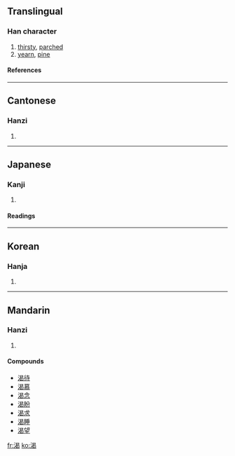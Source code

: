 {{see|渇}}

==Translingual==
===Han character===
{{Han char|rn=85|rad=水|as=09|sn=12|four=3612<sub>7</sub>|canj=水日心女 (EAPV)}}
# [[thirsty]], [[parch]]ed
# [[yearn]], [[pine]]
====References====
{{Han ref|kx=0635.090|dkj=17788|dj=1042.070|hdz=31676.040|uh=6E34|ud=28212|bh=B4F7|bd=46327}}

----
==Cantonese==
===Hanzi===
{{yue-hanzi|jyut=|y=hot3}}
# {{defn|Cantonese}}

----
==Japanese==
===Kanji===
{{ja-kanji|grade=|rs=水09}}
# {{defn|Japanese}} 
====Readings====
{{ja-readings|on=[[かつ]] (katsu)|kun=[[かわく]] (kawaku), [[かわき]] (kawaki)}}

----
==Korean==
===Hanja===
{{ko-hanja|hangeul=[[갈]], [[걸]]|eumhun=|rv=gal, geol|mr=kal, kŏl|y=kal, kel}}
# {{defn|Korean}}

----
==Mandarin==
===Hanzi===
{{cmn-hanzi|pin=[[hé]] ([[he2]]), [[jié]] ([[jie2]]), [[kài]] ([[kai4]]), [[kě]] ([[ke3]])|wg=ho<sup>2</sup>, chieh<sup>2</sup>, k'ai<sup>4</sup>, k'o<sup>3</sup>}}
# {{defn|Mandarin}}

====Compounds====
*[[渴待]]
*[[渴慕]]
*[[渴念]]
*[[渴盼]]
*[[渴求]]
*[[渴睡]]
*[[渴望]]

[[fr:渴]]
[[ko:渴]]